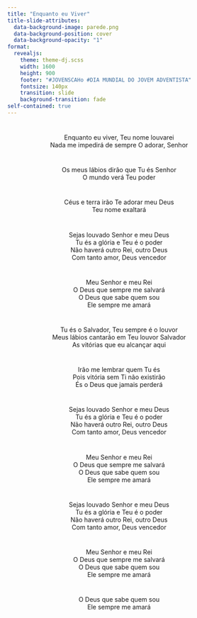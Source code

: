 ```yaml
---
title: "Enquanto eu Viver"
title-slide-attributes:
  data-background-image: parede.png
  data-background-position: cover
  data-background-opacity: "1"
format: 
  revealjs:
    theme: theme-dj.scss
    width: 1600
    height: 900
    footer: "#JOVENSCAHo #DIA MUNDIAL DO JOVEM ADVENTISTA"
    fontsize: 140px
    transition: slide
    background-transition: fade
self-contained: true
---
```


# {background-image="parede.png"}

<center>
Enquanto eu viver, Teu nome louvarei <br>
Nada me impedirá de sempre O adorar, Senhor <br>
</center>

# {background-image="parede.png"}

<center>
Os meus lábios dirão que Tu és Senhor <br>
O mundo verá Teu poder <br>
</center>

# {background-image="parede.png"}

<center>
Céus e terra irão Te adorar meu Deus <br>
Teu nome exaltará <br>
</center>

# {background-image="parede.png"}

<center>
Sejas louvado Senhor e meu Deus <br>
Tu és a glória e Teu é o poder <br>
Não haverá outro Rei, outro Deus <br>
Com tanto amor, Deus vencedor <br>
</center>

# {background-image="parede.png"}

<center>
Meu Senhor e meu Rei <br>
O Deus que sempre me salvará <br>
O Deus que sabe quem sou <br>
Ele sempre me amará <br>
</center>

# {background-image="parede.png"}

<center>
Tu és o Salvador, Teu sempre é o louvor <br>
Meus lábios cantarão em Teu louvor Salvador <br>
As vitórias que eu alcançar aqui <br>
</center>

# {background-image="parede.png"}

<center>
Irão me lembrar quem Tu és <br>
Pois vitória sem Ti não existirão <br>
És o Deus que jamais perderá <br>
</center>

# {background-image="parede.png"}

<center>
Sejas louvado Senhor e meu Deus <br>
Tu és a glória e Teu é o poder <br>
Não haverá outro Rei, outro Deus <br>
Com tanto amor, Deus vencedor <br>
</center>

# {background-image="parede.png"}

<center>
Meu Senhor e meu Rei <br>
O Deus que sempre me salvará <br>
O Deus que sabe quem sou <br>
Ele sempre me amará <br>
</center>

# {background-image="parede.png"}

<center>
Sejas louvado Senhor e meu Deus <br>
Tu és a glória e Teu é o poder <br>
Não haverá outro Rei, outro Deus <br>
Com tanto amor, Deus vencedor <br>
</center>

# {background-image="parede.png"}

<center>
Meu Senhor e meu Rei <br>
O Deus que sempre me salvará <br>
O Deus que sabe quem sou <br>
Ele sempre me amará <br>
</center>

# {background-image="parede.png"}

<center>
O Deus que sabe quem sou <br>
Ele sempre me amará <br>
</center>